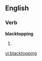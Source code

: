 ==English==

===Verb===
'''blacktopping'''

# {{present participle of|blacktop}}

[[vi:blacktopping]]